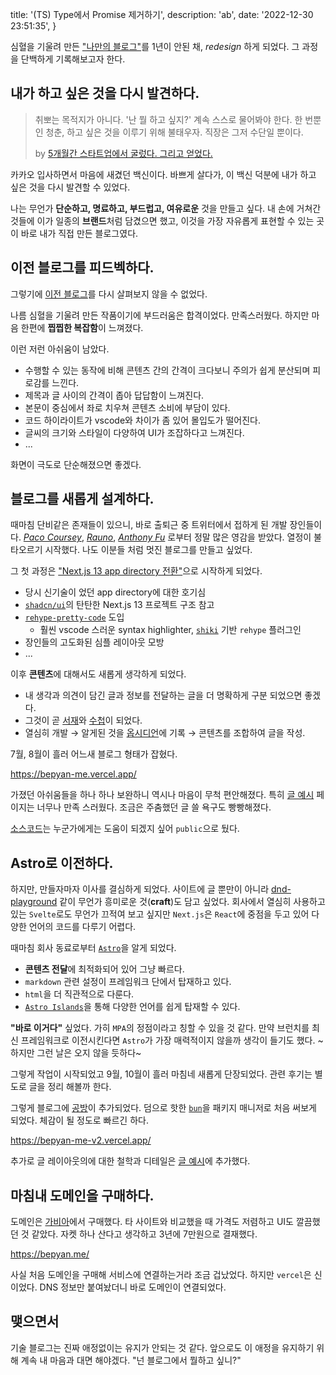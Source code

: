   title: '(TS) Type에서 Promise 제거하기',
  description: 'ab',
  date: '2022-12-30 23:51:35',
}

심혈을 기울려 만든 ["나만의 블로그"](https://bepyan.github.io/)를 1년이 안된 채, _redesign_ 하게 되었다.
그 과정을 단백하게 기록해보고자 한다.

## 내가 하고 싶은 것을 다시 발견하다.

> 취뽀는 목적지가 아니다.
> '난 뭘 하고 싶지?' 계속 스스로 물어봐야 한다.
> 한 번뿐인 청춘, 하고 싶은 것을 이루기 위해 불태우자. 직장은 그저 수단일 뿐이다.
>
> by [5개월간 스타트업에서 굴렀다. 그리고 얻었다.](https://velog.io/@bepyan/5개월간-스타트업에서-굴렀다.-그리고-얻었다#-백신)

카카오 입사하면서 마음에 새겼던 백신이다.
바쁘게 살다가, 이 백신 덕분에 내가 하고 싶은 것을 다시 발견할 수 있었다.

나는 무언가 **단순하고, 명료하고, 부드럽고, 여유로운** 것을 만들고 싶다.
내 손에 거쳐간 것들에 이가 일종의 **브랜드**처럼 담겼으면 했고, 이것을 가장 자유롭게 표현할 수 있는 곳이 바로 내가 직접 만든 블로그였다.

## 이전 블로그를 피드벡하다.

그렇기에 [이전 블로그](https://bepyan.github.io/)를 다시 살펴보지 않을 수 없었다.

나름 심혈을 기울려 만든 작품이기에 부드러움은 합격이었다. 만족스러웠다.
하지만 마음 한편에 **찝찝한 복잡함**이 느껴졌다.

이런 저런 아쉬움이 남았다.

- 수행할 수 있는 동작에 비해 콘텐츠 간의 간격이 크다보니 주의가 쉽게 분산되며 피로감를 느낀다.
- 제목과 글 사이의 간격이 좁아 답답함이 느껴진다.
- 본문이 중심에서 좌로 치우쳐 콘텐츠 소비에 부담이 있다.
- 코드 하이라이트가 vscode와 차이가 좀 있어 몰입도가 떨어진다.
- 글씨의 크기와 스타일이 다양하여 UI가 조잡하다고 느껴진다.
- ...

화면이 극도로 단순해졌으면 좋겠다.

## 블로그를 새롭게 설계하다.

때마침 단비같은 존재들이 있으니, 바로 출퇴근 중 트위터에서 접하게 된 개발 장인들이다.
[_Paco Coursey_](https://paco.me/), [_Rauno_](https://rauno.me/), [_Anthony Fu_](https://antfu.me/) 로부터 정말 많은 영감을 받았다.
열정이 불타오르기 시작했다. 나도 이분들 처럼 멋진 블로그를 만들고 싶었다.

그 첫 과정은 ["Next.js 13 app directory 전환"](https://github.com/bepyan/bepyan.me)으로 시작하게 되었다.

- 당시 신기술이 었던 app directory에 대한 호기심
- [`shadcn/ui`](https://github.com/shadcn-ui/ui)의 탄탄한 Next.js 13 프로젝트 구조 참고
- [`rehype-pretty-code`](https://rehype-pretty-code.netlify.app/) 도입
  - 훨씬 vscode 스러운 syntax highlighter, [`shiki`](https://github.com/shikijs/shiki) 기반 `rehype` 플러그인
- 장인들의 고도화된 심플 레이아웃 모방
- ...

이후 **콘텐츠**에 대해서도 새롭게 생각하게 되었다.

- 내 생각과 의견이 담긴 글과 정보를 전달하는 글을 더 명확하게 구분 되었으면 좋겠다.
- 그것이 곧 [서재](https://bepyan.me/writing)와 [수첩](https://bepyan.me/note)이 되었다.
- 열심히 개발 → 알게된 것을 [옵시디언](https://obsidian.md/)에 기록 → 콘텐츠를 조합하여 글을 작성.

7월, 8월이 흘러 어느새 블로그 형태가 잡혔다.

https://bepyan-me.vercel.app/

가졌던 아쉬움들을 하나 하나 보완하니 역시나 마음이 무척 편안해졌다. 특히 [글 예시](https://bepyan-me.vercel.app/posts/example) 페이지는 너무나 만족 스러웠다. 조금은 주춤했던 글 쓸 욕구도 빵빵해졌다.

[소스코드](https://github.com/bepyan/bepyan.me)는 누군가에게는 도움이 되겠지 싶어 `public`으로 뒀다.

## Astro로 이전하다.

하지만, 만들자마자 이사를 결심하게 되었다.
사이트에 글 뿐만이 아니라 [dnd-playground](https://github.com/bepyan/dnd-playground) 같이 무언가 흥미로운 것(**craft**)도 담고 싶었다. 회사에서 열심히 사용하고 있는 `Svelte`로도 무언가 끄적여 보고 싶지만 `Next.js`은 `React`에 중점을 두고 있어 다양한 언어의 코드를 다루기 어렵다.

때마침 회사 동료로부터 [`Astro`](https://astro.build/)을 알게 되었다.

- **콘텐츠 전달**에 최적화되어 있어 그냥 빠르다.
- `markdown` 관련 설정이 프레임워크 단에서 탑재하고 있다.
- `html`을 더 직관적으로 다룬다.
- [`Astro Islands`](https://docs.astro.build/en/concepts/islands/)을 통해 다양한 언어를 쉽게 탑재할 수 있다.

**"바로 이거다"** 싶었다.
가히 `MPA`의 정점이라고 칭할 수 있을 것 같다. 만약 브런치를 최신 프레임워크로 이전시킨다면 `Astro`가 가장 매력적이지 않을까 생각이 들기도 했다. ~하지만 그런 날은 오지 않을 듯하다~

그렇게 작업이 시작되었고 9월, 10월이 흘러 마침네 새롭게 단장되었다.
관련 후기는 별도로 글을 정리 해볼까 한다.

그렇게 블로그에 [공방](https://bepyan.me/craft)이 추가되었다.
덤으로 핫한 [`bun`](https://bun.sh/package-manager)을 패키지 매니저로 처음 써보게 되었다. 체감이 될 정도로 빠르긴 하다.

https://bepyan-me-v2.vercel.app/

추가로 글 레이아웃의에 대한 철학과 디테일은 [글 예시](/post/example)에 추가했다.

## 마침내 도메인을 구매하다.

도메인은 [가비아](https://www.gabia.com/)에서 구매했다. 타 사이트와 비교했을 때 가격도 저렴하고 UI도 깔끔했던 것 같았다. 자켓 하나 산다고 생각하고 3년에 7만원으로 결재했다.

https://bepyan.me/

사실 처음 도메인을 구매해 서비스에 연결하는거라 조금 겁났었다.
하지만 `vercel`은 신이었다.
DNS 정보만 붙여놨더니 바로 도메인이 연결되었다.

## 맺으면서

기술 블로그는 진짜 애정없이는 유지가 안되는 것 같다. 앞으로도 이 애정을 유지하기 위해 계속 내 마음과 대면 해야겠다. "넌 블로그에서 뭘하고 싶니?"
